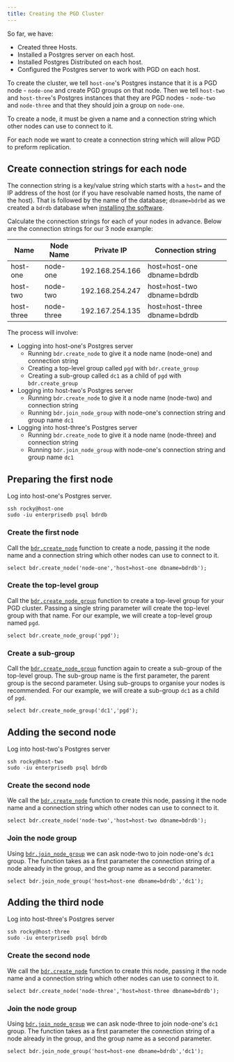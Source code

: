```yaml
---
title: Creating the PGD Cluster
---
```


So far, we have:

* Created three Hosts.
* Installed a Postgres server on each host.
* Installed Postgres Distributed on each host.
* Configured the Postgres server to work with PGD on each host.

To create the cluster, we tell `host-one`'s Postgres instance that it is a PGD node - `node-one` and create PGD groups on that node.
Then we tell `host-two` and `host-three`'s Postgres instances that they are PGD nodes - `node-two` and `node-three` and that they should join a group on `node-one`.

To create a node, it must be given a name and a connection string which other nodes can use to connect to it.

For each node we want to create a connection string which will allow PGD to preform replication.

## Create connection strings for each node

The connection string is a key/value string which starts with a `host=` and the IP address of the host (or if you have resolvable named hosts, the name of the host).
That is followed by the name of the database; `dbname=bdrbd` as we created a `bdrdb` database when [installing the software](04-installing-software).

Calculate the connection strings for each of your nodes in advance. 
Below are the connection strings for our 3 node example:

| Name       | Node Name  | Private IP      | Connection string              |
| ---------- | ---------- | --------------- | ------------------------------ |
| host-one   | node-one   | 192.168.254.166 | host=host-one dbname=bdrdb     |
| host-two   | node-two   | 192.168.254.247 | host=host-two dbname=bdrdb     |
| host-three | node-three | 192.167.254.135 | host=host-three dbname=bdrdb   |

The process will involve:

* Logging into host-one's Postgres server
  * Running `bdr.create_node` to give it a node name (node-one) and connection string
  * Creating a top-level group called `pgd` with `bdr.create_group`
  * Creating a sub-group called `dc1` as a child of `pgd` with `bdr.create_group`
* Logging into host-two's Postgres server
  * Running `bdr.create_node` to give it a node name (node-two) and connection string
  * Running `bdr.join_node_group` with node-one's connection string and group name `dc1`
* Logging into host-three's Postgres server
  * Running `bdr.create_node` to give it a node name (node-three) and connection string
  * Running `bdr.join_node_group` with node-one's connection string and group name `dc1`


## Preparing the first node 

Log into host-one's Postgres server.

```
ssh rocky@host-one
sudo -iu enterprisedb psql bdrdb
```

### Create the first node

Call the [`bdr.create_node`](/pgd/latest/reference/nodes-management-interfaces#bdrcreate_node) function to create a node, passing it the node name and a connection string which other nodes can use to connect to it.

```
select bdr.create_node('node-one','host=host-one dbname=bdrdb');
```

### Create the top-level group

Call the [`bdr.create_node_group`](/pgd/latest/reference/nodes-management-interfaces#bdrcreate_node_group) function to create a top-level group for your PGD cluster. Passing a single string parameter will create the top-level group with that name. For our example, we will create a top-level group named `pgd`.

```
select bdr.create_node_group('pgd');
```

### Create a sub-group

Call the [`bdr.create_node_group`](/pgd/latest/reference/nodes-management-interfaces#bdrcreate_node_group) function again to create a sub-group of the top-level group. The sub-group name is the first parameter, the parent group is the second parameter. Using sub-groups to organise your nodes is recommended. For our example, we will create a sub-group `dc1` as a child of `pgd`.

```
select bdr.create_node_group('dc1','pgd');
```

## Adding the second node

Log into host-two's Postgres server

```
ssh rocky@host-two
sudo -iu enterprisedb psql bdrdb
```

### Create the second node

We call the [`bdr.create_node`](/pgd/latest/reference/nodes-management-interfaces#bdrcreate_node) function to create this node, passing it the node name and a connection string which other nodes can use to connect to it.

```
select bdr.create_node('node-two','host=host-two dbname=bdrdb');
```

### Join the node group

Using [`bdr.join_node_group`](/pgd/latest/reference/nodes-management-interfaces#bdrjoin_node_group) we can ask node-two to join node-one's `dc1` group. The function takes as a first parameter the connection string of a node already in the group, and the group name as a second parameter.

```
select bdr.join_node_group('host=host-one dbname=bdrdb','dc1');
```

## Adding the third node

Log into host-three's Postgres server

```
ssh rocky@host-three
sudo -iu enterprisedb psql bdrdb
```

### Create the second node

We call the [`bdr.create_node`](/pgd/latest/reference/nodes-management-interfaces#bdrcreate_node) function to create this node, passing it the node name and a connection string which other nodes can use to connect to it.

```
select bdr.create_node('node-three','host=host-three dbname=bdrdb');
```

### Join the node group

Using [`bdr.join_node_group`](/pgd/latest/reference/nodes-management-interfaces#bdrjoin_node_group) we can ask node-three to join node-one's `dc1` group. The function takes as a first parameter the connection string of a node already in the group, and the group name as a second parameter.

```
select bdr.join_node_group('host=host-one dbname=bdrdb','dc1');
```


